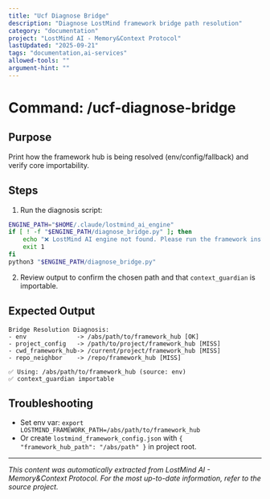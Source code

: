 ```yaml
---
title: "Ucf Diagnose Bridge"
description: "Diagnose LostMind framework bridge path resolution"
category: "documentation"
project: "LostMind AI - Memory&Context Protocol"
lastUpdated: "2025-09-21"
tags: "documentation,ai-services"
allowed-tools: ""
argument-hint: ""
---
```


# Command: /ucf-diagnose-bridge

## Purpose
Print how the framework hub is being resolved (env/config/fallback) and verify core importability.

## Steps
1. Run the diagnosis script:
```bash
ENGINE_PATH="$HOME/.claude/lostmind_ai_engine"
if [ ! -f "$ENGINE_PATH/diagnose_bridge.py" ]; then
    echo "❌ LostMind AI engine not found. Please run the framework installer."
    exit 1
fi
python3 "$ENGINE_PATH/diagnose_bridge.py"
```
2. Review output to confirm the chosen path and that `context_guardian` is importable.

## Expected Output
```
Bridge Resolution Diagnosis:
- env              -> /abs/path/to/framework_hub [OK]
- project_config   -> /path/to/project/framework_hub [MISS]
- cwd_framework_hub-> /current/project/framework_hub [MISS]
- repo_neighbor    -> /repo/framework_hub [MISS]

✅ Using: /abs/path/to/framework_hub (source: env)
✅ context_guardian importable
```

## Troubleshooting
- Set env var: `export LOSTMIND_FRAMEWORK_PATH=/abs/path/to/framework_hub`
- Or create `lostmind_framework_config.json` with `{ "framework_hub_path": "/abs/path" }` in project root.


---
*This content was automatically extracted from LostMind AI - Memory&Context Protocol. For the most up-to-date information, refer to the source project.*
